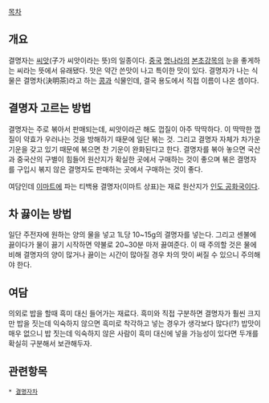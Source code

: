 [[목차]]

== 개요 ==
결명자는 [[씨앗]](子가 씨앗이라는 뜻)의 일종이다. [[중국]] [[명나라]]의 [[본초강목]]의 눈을 좋게하는 씨라는 뜻에서 유래됐다. 맛은 약간 쓴맛이 나고 특이한 맛이 있다. 결명자가 나는 식물은 결명차(決明茶)라고 하는 [[콩]]과 식물인데, 결국 용도에서 직접 이름이 나온 셈이다.

== 결명자 고르는 방법 ==
결명자는 주로 볶아서 판매되는데, 씨앗이라곤 해도 껍질이 아주 딱딱하다. 이 딱딱한 껍질이 약효가 우러나는 것을 방해하기 때문에 일단 볶는 것. 그리고 결명자 자체가 차가운 기운을 갖고 있기 때문에 볶으면 찬 기운이 완화된다고 한다. 결명자를 볶아 놓으면 국산과 중국산의 구별이 힘들어 원산지가 확실한 곳에서 구매하는 것이 좋으며 볶은 결명자를 구입시 볶지 않은 결명자도 판매하는 곳에서 구매하는 것이 좋다.

여담인데 [[이마트]]에 파는 티백용 결명자(이마트 상표)는 재료 원산지가 [[인도 공화국]]이다.

== 차 끓이는 방법 ==
일단 주전자에 원하는 양의 물을 넣고 1L당 10~15g의 결명자를 넣는다. 그리고 센불에 끓이다가 물이 끓기 시작하면 약불로 20~30분 마저 끓여준다. 이 때 주의할 것은 물에 비해 결명자의 양이 많거나 끓이는 시간이 많아질 경우 차의 맛이 써질 수 있으니 주의해야 한다.

== 여담 ==
의외로 밥을 할때 흑미 대신 들어가는 재료다. 흑미와 직접 구분하면 결명자가 훨씬 크지만 밥을 짓는데 익숙하지 않으면 흑미로 착각하고 넣는 경우가 생각보다 많다(!?)
밥맛이 매우 없으니 밥 짓는데 익숙하지 않은 사람이 흑미 대신에 넣을 가능성이 있다면 두개를 확실히 구분해서 보관해두자.

== 관련항목 ==
 * [[결명자차]]
